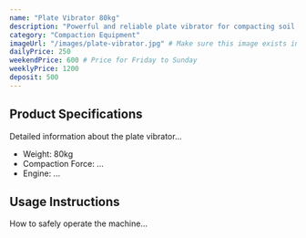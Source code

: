 ```yaml
---
name: "Plate Vibrator 80kg"
description: "Powerful and reliable plate vibrator for compacting soil, asphalt, and paving stones. Easy to operate."
category: "Compaction Equipment"
imageUrl: "/images/plate-vibrator.jpg" # Make sure this image exists in your public/images folder
dailyPrice: 250
weekendPrice: 600 # Price for Friday to Sunday
weeklyPrice: 1200
deposit: 500
---
```


## Product Specifications

Detailed information about the plate vibrator...

- Weight: 80kg
- Compaction Force: ...
- Engine: ...

## Usage Instructions

How to safely operate the machine...
